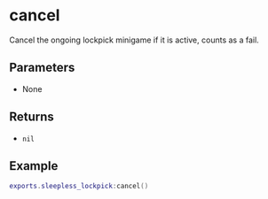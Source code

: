 # cancel

Cancel the ongoing lockpick minigame if it is active, counts as a fail.

## Parameters

- None

## Returns

- `nil`

## Example

```lua
exports.sleepless_lockpick:cancel()
```
